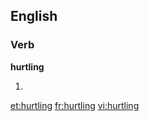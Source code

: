 ==English==

===Verb===
'''hurtling'''

# {{present participle of|hurtle}}

[[et:hurtling]]
[[fr:hurtling]]
[[vi:hurtling]]